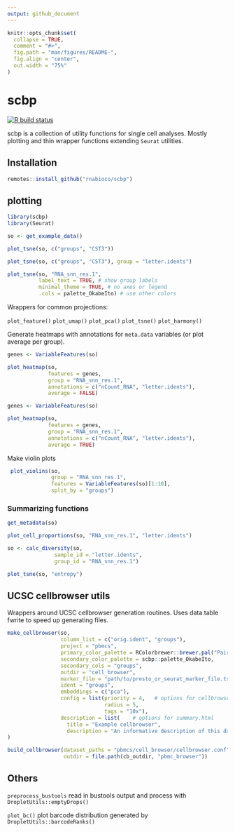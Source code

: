 ```yaml
---
output: github_document
---
```


<!-- README.md is generated from README.Rmd. Please edit that file -->

```r
knitr::opts_chunk$set(
  collapse = TRUE,
  comment = "#>",
  fig.path = "man/figures/README-",
  fig.align = "center",
  out.width = "75%"
)
```

# scbp

<!-- badges: start -->
[![R build status](https://github.com/rnabioco/scbp/workflows/R-CMD-check/badge.svg)](https://github.com/rnabioco/scbp/actions)
<!-- badges: end -->

scbp is a collection of utility functions for single cell analyses. Mostly plotting and thin wrapper functions extending `Seurat` utilities.

## Installation

``` r
remotes::install_github("rnabioco/scbp")
```


## plotting

```r
library(scbp)
library(Seurat)

so <- get_example_data()

plot_tsne(so, c("groups", "CST3"))
```


```r
plot_tsne(so, c("groups", "CST3"), group = "letter.idents")
```


```r
plot_tsne(so, "RNA_snn_res.1",
          label_text = TRUE, # show group labels 
          minimal_theme = TRUE, # no axes or legend
          .cols = palette_OkabeIto) # use other colors
```
Wrappers for common projections:

`plot_feature()`
`plot_umap()`
`plot_pca()`
`plot_tsne()`
`plot_harmony()`

Generate heatmaps with annotations for `meta.data` variables (or plot average per group).

```r
genes <- VariableFeatures(so)

plot_heatmap(so, 
             features = genes,
             group = "RNA_snn_res.1",
             annotations = c("nCount_RNA", "letter.idents"),
             average = FALSE)
```



```r
genes <- VariableFeatures(so)

plot_heatmap(so, 
             features = genes,
             group = "RNA_snn_res.1",
             annotations = c("nCount_RNA", "letter.idents"),
             average = TRUE)
```

Make violin plots

```r
 plot_violins(so, 
              group = "RNA_snn_res.1", 
              features = VariableFeatures(so)[1:10],
              split_by = "groups")
```

### Summarizing functions

```r
get_metadata(so)
```

```r
plot_cell_proportions(so, "RNA_snn_res.1", "letter.idents")
```



```r
so <- calc_diversity(so,
               sample_id = "letter.idents",
               group_id = "RNA_snn_res.1") 

plot_tsne(so, "entropy")
```

## UCSC cellbrowser utils

Wrappers around UCSC cellbrowser generation routines. Uses data.table fwrite to speed up generating files.

```r

make_cellbrowser(so, 
                 column_list = c("orig.ident", "groups"),
                 project = "pbmcs",
                 primary_color_palette = RColorbrewer::brewer.pal("Paired"),
                 secondary_color_palette = scbp::palette_OkabeIto,
                 secondary_cols = "groups",
                 outdir = "cell_browser",
                 marker_file = "path/to/presto_or_seurat_marker_file.tsv",
                 ident = "groups",
                 embeddings = c("pca"),
                 config = list(priority = 4,   # options for cellbrowser.conf
                               radius = 5,
                               tags = "10x"),
                 description = list(    # options for summary.html
                   title = "Example cellbrowser",
                   description = "An informative description of this dataset"
)

build_cellbrowser(dataset_paths = "pbmcs/cell_browser/cellbrowser.conf",
                  outdir = file.path(cb_outdir, "pbmc_browser"))
```


## Others
  
`preprocess_bustools` read in bustools output and process with `DropletUtils::emptyDrops()`  

`plot_bc()` plot barcode distribution generated by `DropletUtils::barcodeRanks()`
